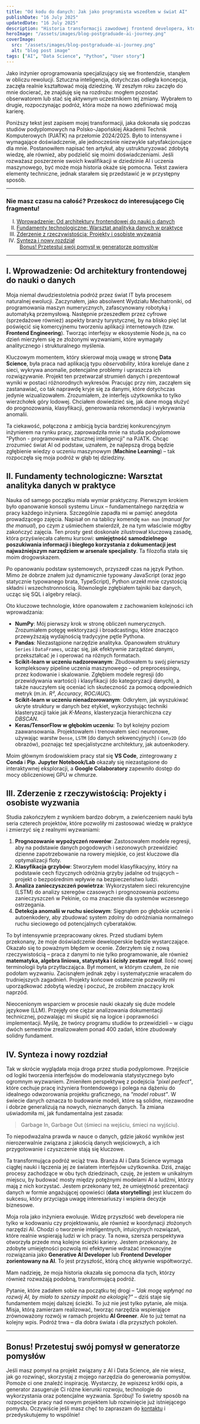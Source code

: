 ```yaml
---
title: "Od kodu do danych: Jak jako programista wszedłem w świat AI"
publishDate: "16 July 2025"
updatedDate: "16 July 2025"
description: "Historia transformacji zawodowej frontend developera, który na studiach podyplomowych odkrywa świat AI, Data Science i uczenia maszynowego. Inspirująca podróż."
heroImage: "/assets/images/blog-postgraduade-ai-journey.png"
coverImage:
  src: "/assets/images/blog-postgraduade-ai-journey.png"
  alt: "blog post image"
tags: ["AI", "Data Science", "Python", "User story"]
---
```



Jako inżynier oprogramowania specjalizujący się we frontendzie, stanąłem w obliczu rewolucji. Sztuczna inteligencja, dotychczas odległa koncepcja, zaczęła realnie kształtować moją dziedzinę. W zeszłym roku zaczęło do mnie docierać, że znajduję się na rozdrożu: mogłem pozostać obserwatorem lub stać się aktywnym uczestnikiem tej zmiany. Wybrałem to drugie, rozpoczynając podróż, która może na nowo zdefiniować moją karierę.

Poniższy tekst jest zapisem mojej transformacji, jaka dokonała się podczas studiów podyplomowych na Polsko-Japońskiej Akademii Technik Komputerowych (PJATK) na przełomie 2024/2025. Było to intensywne i wymagające doświadczenie, ale jednocześnie niezwykle satysfakcjonujące dla mnie. Postanowiłem napisać ten artykuł, aby ustrukturyzować zdobytą wiedzę, ale również, aby podzielić się moimi doświadczeniami. Jeśli rozważasz poszerzenie swoich kwalifikacji w dziedzinie AI i uczenia maszynowego, być może moja historia okaże się pomocna. Tekst zawiera elementy techniczne, jednak starałem się przedstawić je w przystępny sposób.

---

### **Nie masz czasu na całość? Przeskocz do interesującego Cię fragmentu!**

<ol style="list-style-type: upper-roman; padding-left: 2em;">
  <li>
    <a href="#wprowadzenie" style="text-decoration: underline; color: inherit;">
      Wprowadzenie: Od architektury frontendowej do nauki o danych
    </a>
  </li>
  <li>
    <a href="#fundamenty" style="text-decoration: underline; color: inherit;">
      Fundamenty technologiczne: Warsztat analityka danych w praktyce
    </a>
  </li>
  <li>
    <a href="#projekty" style="text-decoration: underline; color: inherit;">
      Zderzenie z rzeczywistością: Projekty i osobiste wyzwania
    </a>
  </li>
  <li>
    <a href="#synteza" style="text-decoration: underline; color: inherit;">
      Synteza i nowy rozdział
    </a>
  </li>
  <span style="margin-left: 8px;">
    <a href="#bonus" style="text-decoration: underline; color: inherit;">
      Bonus! Przetestuj swój pomysł w generatorze pomysłów
    </a>
  </span>
</ol>

---

<h2 id="wprowadzenie">I. Wprowadzenie: Od architektury frontendowej do nauki o danych</h2>

Moja niemal dwudziestoletnia podróż przez świat IT była procesem naturalnej ewolucji. Zaczynałem, jako absolwent Wydziału Mechatroniki, od programowania maszyn numerycznych, zafascynowany robotyką i automatyką przemysłową. Następnie przeszedłem przez cyfrowe (sprzedażowe również) aspekty branży turystycznej, by na blisko pięć lat poświęcić się komercyjnemu tworzeniu aplikacji internetowych (tzw. **Frontend Engineering**). Tworząc interfejsy w ekosystemie Node.js, na co dzień mierzyłem się ze złożonymi wyzwaniami, które wymagały analitycznego i strukturalnego myślenia.

Kluczowym momentem, który skierował moją uwagę w stronę **Data Science**, była praca nad aplikacją typu _observability_, która koreluje dane z sieci, wykrywa anomalie, potencjalne problemy i upraszcza ich rozwiązywanie. Projekt ten przetwarzał strumień danych i prezentował wyniki w postaci różnorodnych wykresów. Pracując przy nim, zacząłem się zastanawiać, co tak naprawdę kryje się za danymi, które dotychczas jedynie wizualizowałem. Zrozumiałem, że interfejs użytkownika to tylko wierzchołek góry lodowej. Chciałem dowiedzieć się, jak dane mogą służyć do prognozowania, klasyfikacji, generowania rekomendacji i wykrywania anomalii.

Ta ciekawość, połączona z ambicją bycia bardziej konkurencyjnym inżynierem na rynku pracy, zaprowadziła mnie na studia podyplomowe "Python - programowanie sztucznej inteligencji" na PJATK. Chcąc zrozumieć świat AI od podstaw, uznałem, że najlepszą drogą będzie zgłębienie wiedzy o uczeniu maszynowym (**Machine Learning**) – tak rozpoczęła się moja podróż w głąb tej dziedziny.

<h2 id="fundamenty">II. Fundamenty technologiczne: Warsztat analityka danych w praktyce</h2>

Nauka od samego początku miała wymiar praktyczny. Pierwszym krokiem było opanowanie konsoli systemu Linux – fundamentalnego narzędzia w pracy każdego inżyniera. Szczególnie zapadła mi w pamięć anegdota prowadzącego zajęcia. Napisał on na tablicy komendę `man man` (_manual for the manual_), po czym z uśmiechem stwierdził, że na tym właściwie mógłby zakończyć zajęcia. Ten prosty gest doskonale zilustrował kluczową zasadę, która przyświecała całemu kursowi: **umiejętność samodzielnego poszukiwania informacji i biegłego korzystania z dokumentacji jest najważniejszym narzędziem w arsenale specjalisty**. Ta filozofia stała się moim drogowskazem.

Po opanowaniu podstaw systemowych, przyszedł czas na język Python. Mimo że dobrze znałem już dynamicznie typowany JavaScript (oraz jego statycznie typowanego brata, TypeScript), Python urzekł mnie czystością składni i wszechstronnością. Równolegle zgłębiałem tajniki baz danych, ucząc się SQL i algebry relacji.

Oto kluczowe technologie, które opanowałem z zachowaniem kolejności ich wprowadzania:

- **NumPy**: Mój pierwszy krok w stronę obliczeń numerycznych. Zrozumiałem potęgę wektoryzacji i broadcastingu, które znacząco przewyższają wydajnością tradycyjne pętle Pythona.
- **Pandas**: Niezastąpione narzędzie analityka. Opanowałem struktury `Series` i `DataFrames`, ucząc się, jak efektywnie zarządzać danymi, przekształcać je i operować na różnych formatach.
- **Scikit-learn w uczeniu nadzorowanym**: Zbudowałem tu swój pierwszy kompleksowy pipeline uczenia maszynowego – od preprocessingu, przez kodowanie i skalowanie. Zgłębiem modele regresji (do przewidywania wartości) i klasyfikacji (do kategoryzacji danych), a także nauczyłem się oceniać ich skuteczność za pomocą odpowiednich metryk (m.in. _R²_, _Accuracy_, _ROC/AUC_).
- **Scikit-learn w uczeniu nienadzorowanym**: Odkryłem, jak wyszukiwać ukryte struktury w danych bez etykiet, wykorzystując techniki klasteryzacji takie jak _K-Means_, klasteryzacja hierarchiczna czy _DBSCAN_.
- **Keras/TensorFlow w głębokim uczeniu**: To był kolejny poziom zaawansowania. Projektowałem i trenowałem sieci neuronowe, używając warstw `Dense`, `LSTM` (do danych sekwencyjnych) i `Conv2D` (do obrazów), poznając też specjalistyczne architektury, jak autoenkodery.

Moim głównym środowiskiem pracy stał się **VS Code**, zintegrowany z **Conda** i **Pip**. **Jupyter Notebook/Lab** okazały się niezastąpione do interaktywnej eksploracji, a **Google Colaboratory** zapewniło dostęp do mocy obliczeniowej GPU w chmurze.

<h2 id="projekty">III. Zderzenie z rzeczywistością: Projekty i osobiste wyzwania</h2>

Studia zakończyłem z wynikiem bardzo dobrym, a zwieńczeniem nauki była seria czterech projektów, które pozwoliły mi zastosować wiedzę w praktyce i zmierzyć się z realnymi wyzwaniami:

1. **Prognozowanie wypożyczeń rowerów**: Zastosowałem modele regresji, aby na podstawie danych pogodowych i sezonowych przewidzieć dzienne zapotrzebowanie na rowery miejskie, co jest kluczowe dla optymalizacji floty.
2. **Klasyfikacja grzybów**: Stworzyłem model klasyfikacyjny, który na podstawie cech fizycznych odróżnia grzyby jadalne od trujących – projekt o bezpośrednim wpływie na bezpieczeństwo ludzi.
3. **Analiza zanieczyszczeń powietrza**: Wykorzystałem sieci rekurencyjne (LSTM) do analizy szeregów czasowych i prognozowania poziomu zanieczyszczeń w Pekinie, co ma znaczenie dla systemów wczesnego ostrzegania.
4. **Detekcja anomalii w ruchu sieciowym**: Sięgnąłem po głębokie uczenie i autoenkodery, aby zbudować system zdolny do odróżniania normalnego ruchu sieciowego od potencjalnych cyberataków.

To był intensywnie przepracowany okres. Przed studiami byłem przekonany, że moje doświadczenie deweloperskie będzie wystarczające. Okazało się to poważnym błędem w ocenie. Zderzyłem się z nową rzeczywistością – praca z danymi to nie tylko programowanie, ale również **matematyka, algebra liniowa, statystyka i ścisły zestaw reguł**. Ilość nowej terminologii była przytłaczająca. Był moment, w którym czułem, że nie podołam wyzwaniu. Zacisnąłem jednak zęby i systematycznie wracałem do trudniejszych zagadnień. Projekty końcowe ostatecznie pozwoliły mi uporządkować zdobytą wiedzę i poczuć, że zrobiłem znaczący krok naprzód.

Nieocenionym wsparciem w procesie nauki okazały się duże modele językowe (LLM). Przejęły one ciężar analizowania dokumentacji technicznej, pozwalając mi skupić się na logice i poprawności implementacji. Myślę, że twórcy programu studiów to przewidzieli – w ciągu dwóch semestrów zrealizowałem ponad 400 zadań, które zbudowały solidny fundament.

<h2 id="synteza">IV. Synteza i nowy rozdział</h2>

Tak w skrócie wyglądała moja droga przez studia podyplomowe. Przejście od logiki tworzenia interfejsów do modelowania statystycznego było ogromnym wyzwaniem. Zmieniłem perspektywę z podejścia _"pixel perfect"_, które cechuje pracę inżyniera frontendowego i polega na dążeniu do idealnego odwzorowania projektu graficznego, na _"model robust"_. W świecie danych oznacza to budowanie modeli, które są solidne, niezawodne i dobrze generalizują na nowych, nieznanych danych. Ta zmiana uświadomiła mi, jak fundamentalna jest zasada:

> Garbage In, Garbage Out (śmieci na wejściu, śmieci na wyjściu).

To niepodważalna prawda w nauce o danych, gdzie jakość wyników jest nierozerwalnie związana z jakością danych wejściowych, a ich przygotowanie i czyszczenie stają się kluczowe.

Ta transformująca podróż wciąż trwa. Branża AI i Data Science wymaga ciągłej nauki i łączenia jej ze światem interfejsów użytkownika. Dziś, znając procesy zachodzące w obu tych dziedzinach, czuję, że jestem w unikalnym miejscu, by budować mosty między potężnymi modelami AI a ludźmi, którzy mają z nich korzystać. Jestem przekonany też, że umiejętność prezentacji danych w formie angażującej opowieści (**data storytelling**) jest kluczem do sukcesu, który przyciąga uwagę interesariuszy i wspiera decyzje biznesowe.

Moja rola jako inżyniera ewoluuje. Widzę przyszłość web developera nie tylko w kodowaniu czy projektowaniu, ale również w koordynacji złożonych narzędzi AI. Chodzi o tworzenie inteligentnych, intuicyjnych rozwiązań, które realnie wspierają ludzi w ich pracy. Ta nowa, szersza perspektywa otworzyła przede mną kolejne ścieżki kariery. Jestem przekonany, że zdobyte umiejętności pozwolą mi efektywnie wdrażać innowacyjne rozwiązania jako **Generative AI Developer** lub **Frontend Developer zorientowany na AI**. To jest przyszłość, którą chcę aktywnie współtworzyć.

Mam nadzieję, że moja historia okazała się pomocna dla tych, którzy również rozważają podobną, transformującą podróż.

Pytanie, które zadałem sobie na początku tej drogi – _"Jak mogę wpłynąć na rozwój AI, by miało to szerszy impakt na ekologię?"_ – dziś staje się fundamentem mojej dalszej ścieżki. To już nie jest tylko pytanie, ale misja. Misja, którą zamierzam realizować, tworząc narzędzia wspierające zrównoważony rozwój w ramach projektu **AI Greener**. Ale to już temat na kolejny wpis. Podróż trwa – dla dobra świata i dla przyszłych pokoleń.

---

<h2 id="bonus"> Bonus! Przetestuj swój pomysł w generatorze pomysłów</h2>

Jeśli masz pomysł na projekt związany z AI i Data Science, ale nie wiesz, jak go rozwinąć, skorzystaj z mojego narzędzia do generowania pomysłów.
Pomoże ci one znaleźć inspirację. Wystarczy, że wpiszesz krótki opis, a generator zasugeruje Ci różne kierunki rozwoju, technologie do wykorzystania oraz potencjalne wyzwania. Spróbuj! To świetny sposób na rozpoczęcie pracy nad nowym projektem lub rozwinięcie już istniejącego pomysłu.
Oczywiście jeśli masz chęć to zapraszam do [kontaktu](https://calendly.com/lukasz-zatyka/discovery-call) i przedyskutujemy to wspólnie!

<IdeaGenerator />

